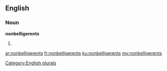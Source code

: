 ==English==

===Noun===
'''nonbelligerents'''

# {{plural of|[[nonbelligerent]]}}

[[Category:English plurals]]

[[ar:nonbelligerents]]
[[fr:nonbelligerents]]
[[ku:nonbelligerents]]
[[my:nonbelligerents]]